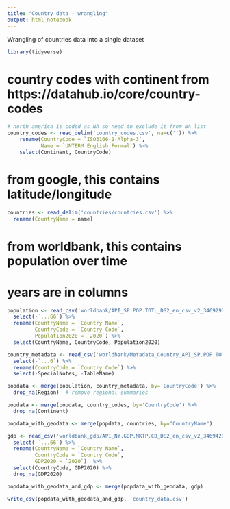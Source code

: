 ```yaml
---
title: "Country data - wrangling"
output: html_notebook
---
```


Wrangling of countries data into a single dataset



```r
library(tidyverse)
```

# country codes with continent from https://datahub.io/core/country-codes

```r
# north america is coded as NA so need to exclude it from NA list
country_codes <- read_delim('country_codes.csv', na=c('')) %>%
    rename(CountryCode = `ISO3166-1-Alpha-3`, 
           Name = `UNTERM English Formal`) %>%
    select(Continent, CountryCode)
```


# from google, this contains latitude/longitude

```r
countries <- read_delim('countries/countries.csv') %>%
  rename(CountryName = name)
```

# from worldbank, this contains population over time
# years are in columns

```r
population <- read_csv('worldbank/API_SP.POP.TOTL_DS2_en_csv_v2_3469297.csv', show_col_types = FALSE, skip=4) %>% 
  select(-`...66`) %>%
  rename(CountryName = `Country Name`,
         CountryCode = `Country Code`,
         Population2020 = `2020`) %>%
  select(CountryName, CountryCode, Population2020)
```

```r
country_metadata <- read_csv('worldbank/Metadata_Country_API_SP.POP.TOTL_DS2_en_csv_v2_3469297.csv', show_col_types = FALSE) %>% 
  select(-`...6`) %>%
  rename(CountryCode = `Country Code`) %>%
  select(-SpecialNotes, -TableName)
```

```r
popdata <- merge(population, country_metadata, by='CountryCode') %>%
  drop_na(Region)  # remove regional summaries

popdata <- merge(popdata, country_codes, by='CountryCode') %>%
  drop_na(Continent)
```

```r
popdata_with_geodata <- merge(popdata, countries, by="CountryName")
```

```r
gdp <- read_csv('worldbank_gdp/API_NY.GDP.MKTP.CD_DS2_en_csv_v2_3469429.csv', show_col_types = FALSE, skip=4) %>% 
  select(-`...66`) %>%
  rename(CountryName = `Country Name`,
         CountryCode = `Country Code`,
         GDP2020 = `2020`)  %>%
  select(CountryCode, GDP2020) %>%
  drop_na(GDP2020)

popdata_with_geodata_and_gdp <- merge(popdata_with_geodata, gdp)
```



```r
write_csv(popdata_with_geodata_and_gdp, 'country_data.csv')

```

